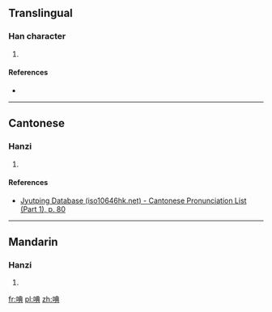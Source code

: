 ==Translingual==

===Han character===
{{Han char|rn=30|rad=口|as=08|sn=11|four=|canj=口廿月金 (RTBC)|ids=⿰[[口]][[典]]}}

# {{defn|Han|sort=口08}}

====References====
* {{Han ref|kx=0194.060|dkj=03777|dj=0414.130|hdz=10640.070|uh=553A|ud=21818}}

----

==Cantonese==

===Hanzi===
{{yue-hanzi|jyut=[[tin2]]|y=tin2}}

# {{defn|lang=yue|sort=口08}}

====References====
*[http://www.iso10646hk.net/jp/document/download.jsp Jyutping Database (iso10646hk.net) - Cantonese Pronunciation List (Part 1), p. 80]

----

==Mandarin==

===Hanzi===
{{cmn-hanzi|pin=[[tiǎn]] ([[tian3]])|wg=t'ien<sup>3</sup>}}

# {{defn|lang=cmn|sort=口08}}

[[fr:唺]]
[[pl:唺]]
[[zh:唺]]